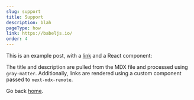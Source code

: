 ```yaml
---
slug: support
title: Support
description: blah 
pageType: how
link: https://babeljs.io/
order: 4
---
```


This is an example post, with a [link](https://nextjs.org) and a React component:

The title and description are pulled from the MDX file and processed using `gray-matter`. Additionally, links are rendered using a custom component passed to `next-mdx-remote`.

Go back [home](/).
